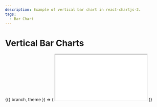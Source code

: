 ```yaml
---
description: Example of vertical bar chart in react-chartjs-2.
tags:
  - Bar Chart
---
```



# Vertical Bar Charts

<ContextProvider>
  {({ branch, theme }) => (
    <iframe
      src={`https://codesandbox.io/embed/github/reactchartjs/react-chartjs-2/tree/${branch}/sandboxes/bar/vertical?fontsize=14&hidenavigation=1&module=%2FApp.tsx&theme=${theme}`}
      style={{
        width: '100%',
        height: '500px',
        border: 0,
        borderRadius: '4px',
        overflow: 'hidden',
      }}
      title='reactchartjs/react-chartjs-2 usage example'
      allow='accelerometer; ambient-light-sensor; camera; encrypted-media; geolocation; gyroscope; hid; microphone; midi; payment; usb; vr; xr-spatial-tracking'
      sandbox='allow-forms allow-modals allow-popups allow-presentation allow-same-origin allow-scripts'
    ></iframe>
  )}
</ContextProvider>
